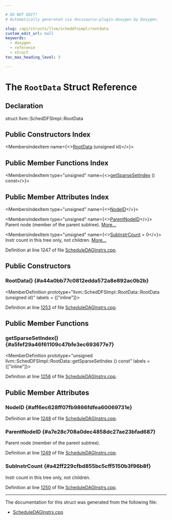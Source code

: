 ```yaml
---

# DO NOT EDIT!
# Automatically generated via docusaurus-plugin-doxygen by Doxygen.

slug: /api/structs/llvm/scheddfsimpl/rootdata
custom_edit_url: null
keywords:
  - doxygen
  - reference
  - struct
toc_max_heading_level: 3

---
```





# The `RootData` Struct Reference

<DoxygenPage pluginConfig={pluginConfig}>



## Declaration

<CodeBlock>struct llvm::SchedDFSImpl::RootData</CodeBlock>

## Public Constructors Index

<MembersIndex>

<MembersIndexItem
  name={<><a href="#a44a0bb77c0812edda572a8e892ac0b2b">RootData</a> (unsigned id)</>}>
</MembersIndexItem>

</MembersIndex>

## Public Member Functions Index

<MembersIndex>

<MembersIndexItem
  type="unsigned"
  name={<><a href="#a5fef29a46f61109c47bfe3ec693677e7">getSparseSetIndex</a> () const</>}>
</MembersIndexItem>

</MembersIndex>

## Public Member Attributes Index

<MembersIndex>

<MembersIndexItem
  type="unsigned"
  name={<><a href="#aff6ec628ff07fb9866fdfea60069731e">NodeID</a></>}>
</MembersIndexItem>

<MembersIndexItem
  type="unsigned"
  name={<><a href="#a7e28c708a0dec4858dc27ae23bfad687">ParentNodeID</a></>}>
Parent node (member of the parent subtree). <a href="#a7e28c708a0dec4858dc27ae23bfad687">More...</a>
</MembersIndexItem>

<MembersIndexItem
  type="unsigned"
  name={<><a href="#a42ff229cfbd855bc5cff5150b3f96b8f">SubInstrCount</a> = 0</>}>
Instr count in this tree only, not children. <a href="#a42ff229cfbd855bc5cff5150b3f96b8f">More...</a>
</MembersIndexItem>

</MembersIndex>


Definition at line 1247 of file <a href="/docs/api/files/lib/lib/codegen/scheduledaginstrs-cpp">ScheduleDAGInstrs.cpp</a>.

<SectionDefinition>

## Public Constructors

### RootData() {#a44a0bb77c0812edda572a8e892ac0b2b}

<MemberDefinition
  prototype="llvm::SchedDFSImpl::RootData::RootData (unsigned id)"
  labels = {["inline"]}>

Definition at line <a href="/docs/api/files/lib/lib/codegen/scheduledaginstrs-cpp/#l01253">1253</a> of file <a href="/docs/api/files/lib/lib/codegen/scheduledaginstrs-cpp">ScheduleDAGInstrs.cpp</a>.
</MemberDefinition>

</SectionDefinition>

<SectionDefinition>

## Public Member Functions

### getSparseSetIndex() {#a5fef29a46f61109c47bfe3ec693677e7}

<MemberDefinition
  prototype="unsigned llvm::SchedDFSImpl::RootData::getSparseSetIndex () const"
  labels = {["inline"]}>

Definition at line <a href="/docs/api/files/lib/lib/codegen/scheduledaginstrs-cpp/#l01256">1256</a> of file <a href="/docs/api/files/lib/lib/codegen/scheduledaginstrs-cpp">ScheduleDAGInstrs.cpp</a>.
</MemberDefinition>

</SectionDefinition>

<SectionDefinition>

## Public Member Attributes

### NodeID {#aff6ec628ff07fb9866fdfea60069731e}

<MemberDefinition
  prototype="unsigned llvm::SchedDFSImpl::RootData::NodeID">

Definition at line <a href="/docs/api/files/lib/lib/codegen/scheduledaginstrs-cpp/#l01248">1248</a> of file <a href="/docs/api/files/lib/lib/codegen/scheduledaginstrs-cpp">ScheduleDAGInstrs.cpp</a>.
</MemberDefinition>

### ParentNodeID {#a7e28c708a0dec4858dc27ae23bfad687}

<MemberDefinition
  prototype="unsigned llvm::SchedDFSImpl::RootData::ParentNodeID">
Parent node (member of the parent subtree).

Definition at line <a href="/docs/api/files/lib/lib/codegen/scheduledaginstrs-cpp/#l01249">1249</a> of file <a href="/docs/api/files/lib/lib/codegen/scheduledaginstrs-cpp">ScheduleDAGInstrs.cpp</a>.
</MemberDefinition>

### SubInstrCount {#a42ff229cfbd855bc5cff5150b3f96b8f}

<MemberDefinition
  prototype="unsigned llvm::SchedDFSImpl::RootData::SubInstrCount = 0">
Instr count in this tree only, not children.

Definition at line <a href="/docs/api/files/lib/lib/codegen/scheduledaginstrs-cpp/#l01250">1250</a> of file <a href="/docs/api/files/lib/lib/codegen/scheduledaginstrs-cpp">ScheduleDAGInstrs.cpp</a>.
</MemberDefinition>

</SectionDefinition>

<hr/>

The documentation for this struct was generated from the following file:

<ul>
<li><a href="/docs/api/files/lib/lib/codegen/scheduledaginstrs-cpp">ScheduleDAGInstrs.cpp</a></li>
</ul>

</DoxygenPage>
